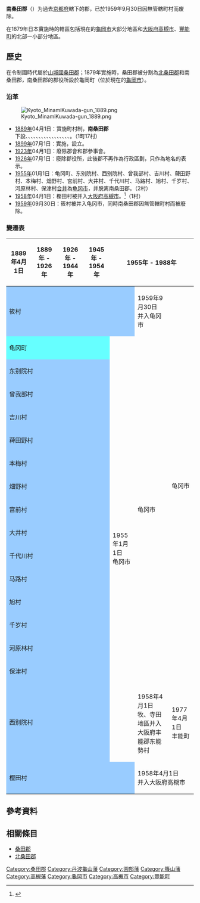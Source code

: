 {{日本郡 (廢除)|
| 郡 = 南桑田郡
| 日文原名 = 南桑田郡
| 平假名 = みなみくわだぐん
| 羅馬字拼音 = Minamikuwada-gun
| 地圖=
| 廢除時間 = 1959年9月30日
| 廢除理由 = 无管辖町村
| 廢除時處置 = 南桑田郡 → 龟冈市
| 現在郡 = 
| 都道府縣 = 京都府
| 編號 = 
| 町 = 
| 村 = 1
| 經度 = 
| 緯度 = 
| 註記 = 
|}}
'''南桑田郡'''（{{jpn|j=南桑田郡|hg=みなみくわだぐん|rm=Minamikuwada gun|f=y}}）为過去[[京都府|京都府]]轄下的郡，已於1959年9月30日因無管轄町村而废除。

在1879年日本實施{{tsl|ja|郡区町村編制法|郡區町村編制法}}時的轄區包括現在的[[龜岡市|龜岡市]]大部分地區和[[大阪府|大阪府]][[高槻市|高槻市]]、[[豐能町|豐能町]]的北部一小部分地區。

== 歷史 ==

在令制國時代屬於[[山城國|山城國]][[桑田郡|桑田郡]]；1879年實施{{tsl|ja|郡区町村編制法|郡區町村編制法}}時，桑田郡被分割為[[北桑田郡|北桑田郡]]和南桑田郡，南桑田郡的郡役所設於龜岡町（位於現在的[[龜岡市|龜岡市]]）。

=== 沿革 ===
[[File:Kyoto_MinamiKuwada-gun_1889.png|right]]

* [[1889年|1889年]]04月1日：實施町村制，'''南桑田郡'''下設{{tsl|ja|亀岡町|龜岡町}}、{{tsl|ja|篠村}}、{{tsl|ja|樫田村}}、{{tsl|ja|東別院村}}、{{tsl|ja|西別院村}}、{{tsl|ja|曽我部村|曾我部村}}、{{tsl|ja|吉川村 (京都府)|吉川村 (京都府)|吉川村}}、{{tsl|ja|ひえ田野村|薭田野村}}、{{tsl|ja|本梅村}}、{{tsl|ja|畑野村}}、{{tsl|ja|宮前村 (京都府)|宮前村 (京都府)|宮前村}}、{{tsl|ja|大井村 (京都府)|大井村 (京都府)|大井村}}、{{tsl|ja|千代川村 (京都府)|千代川村 (京都府)|千代川村}}、{{tsl|ja|馬路村 (京都府)|馬路村 (京都府)|馬路村}}、{{tsl|ja|旭村 (京都府)|旭村 (京都府)|旭村}}、{{tsl|ja|千歳村 (京都府)|千歲村 (京都府)|千歲村}}、{{tsl|ja|河原林村}}、{{tsl|ja|保津村}}。（1町17村）
* [[1899年|1899年]]07月1日：實施{{tsl|ja|郡制}}，設立{{tsl|ja|郡参事会|郡參事會}}。
* [[1923年|1923年]]04月1日：廢除郡會和郡參事會。
* [[1926年|1926年]]07月1日：廢除郡役所，此後郡不再作為行政區劃，只作為地名的表示。
* [[1955年|1955年]]01月1日：龟冈町、东别院村、西别院村、曾我部村、吉川村、薭田野村、本梅村、畑野村、宫前村、大井村、千代川村、马路村、旭村、千岁村、河原林村、保津村[[市町村合併|合并]]為[[龟冈市|龟冈市]]，并脱离南桑田郡。（2村）
* [[1958年|1958年]]04月1日：樫田村被并入[[大阪府|大阪府]][[高槻市|高槻市]]。<ref>{{Cite web| url=http://www.city.takatsuki.osaka.jp/shisei/profilekeikaku/aramashi/1327643435237.html| title=市の生い立ち| publisher=高槻市政府| language=ja| accessdate=2018-10-11| archive-date=2016-03-05| archive-url=https://web.archive.org/web/20160305012217/http://www.city.takatsuki.osaka.jp/shisei/profilekeikaku/aramashi/1327643435237.html| dead-url=no}}</ref>（1村）
* [[1959年|1959年]]09月30日：筱村被并入龟冈市，同時南桑田郡因無管轄町村而被廢除。

=== 變遷表 ===

{| class="wikitable" style="font-size:x-small;"
! 1889年4月1日
! 1889年 - 1926年
! 1926年 - 1944年
! 1945年 - 1954年
! colspan=3 | 1955年 - 1988年
! 1989年 - 现在
 !现在
|-
| colspan=5 style="background-color:#99CCFF;" | 筱村
| 1959年9月30日<br />并入龟冈市
| rowspan=17 colspan=3 | 龟冈市
|-
| colspan=4 style="background-color:#66FFFF;" | 龟冈町
| rowspan=17 | 1955年1月1日<br />龟冈市
| rowspan=15 style="border-bottom:0px;" | 龟冈市
|-
| colspan=4 style="background-color:#99CCFF;" | 东别院村
|-
| colspan=4 style="background-color:#99CCFF;" | 曾我部村
|-
| colspan=4 style="background-color:#99CCFF;" | 吉川村
|-
| colspan=4 style="background-color:#99CCFF;" | 薭田野村
|-
| colspan=4 style="background-color:#99CCFF;" | 本梅村
|-
| colspan=4 style="background-color:#99CCFF;" | 畑野村
|-
| colspan=4 style="background-color:#99CCFF;" | 宫前村
|-
| colspan=4 style="background-color:#99CCFF;" | 大井村
|-
| colspan=4 style="background-color:#99CCFF;" | 千代川村
|-
| colspan=4 style="background-color:#99CCFF;" | 马路村
|-
| colspan=4 style="background-color:#99CCFF;" | 旭村
|-
| colspan=4 style="background-color:#99CCFF;" | 千岁村
|-
| colspan=4 style="background-color:#99CCFF;" | 河原林村
|-
| colspan=4 style="background-color:#99CCFF;" | 保津村
|-
| rowspan=2 colspan=4 style="background-color:#99CCFF;" | 西别院村
| style="border-top:0px;" | 
|-
| 1958年4月1日<br />牧、寺田地區并入大阪府丰能郡东能勢村
| colspan=3 |1977年4月1日<br />丰能町
|-
| colspan=5 style="background-color:#99CCFF;" | 樫田村
| colspan=4 | 1958年4月1日<br />并入大阪府高槻市
|}

== 參考資料 ==
{{Reflist}}

== 相關條目 ==
* [[桑田郡|桑田郡]]
* [[北桑田郡|北桑田郡]]

{{丹波國的郡}}
{{京都府}}

[[Category:桑田郡|Category:桑田郡]]
[[Category:丹波龜山藩|Category:丹波龜山藩]]
[[Category:園部藩|Category:園部藩]]
[[Category:篠山藩|Category:篠山藩]]
[[Category:高槻藩|Category:高槻藩]]
[[Category:龜岡市|Category:龜岡市]]
[[Category:高槻市|Category:高槻市]]
[[Category:豐能町|Category:豐能町]]